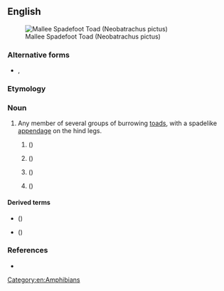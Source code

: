 {{also|spade-foot|spade foot}}
==English==
[[File:Mallee Spadefoot Toad (Neobatrachus pictus) (8743390489).jpg|thumb|Mallee Spadefoot Toad (Neobatrachus pictus)]]

===Alternative forms===
* {{l|en|spade-foot}}, {{l|en|spade foot}}

===Etymology===
{{compound|en|spade|foot}}

===Noun===
{{en-noun}}

# Any member of several groups of burrowing [[toad]]s, with a spadelike [[appendage]] on the hind legs.
## {{taxlink|Scaphiopodidae|family|ver=190916}} ({{vern|American spadefoot toad|pl=s}})
## {{taxlink|Borneophrys|genus|ver=1909016}} ({{vern|Edwardina's spadefoot toad|pl=s}})
## {{taxlink|Pelobates|genus|ver=1909016}} ({{vern|European spadefoot toad|pl=s}})
## {{taxlink|Notaden|genus|ver=1909016}} ({{vern|Australian spadefoot|pl=s}})

====Derived terms====
* {{vern|North American spadefoot|pl=s}} ({{taxlink|Scaphiopus|genus|ver=190916}})
* {{vern|western spadefoot|pl=s}} ({{taxlink|Spea|genus|ver=190916}})

===References===
* {{pedia}}

[[Category:en:Amphibians]]